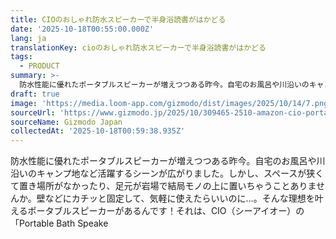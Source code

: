 ```yaml
---
title: CIOのおしゃれ防水スピーカーで半身浴読書がはかどる
date: '2025-10-18T00:55:00.000Z'
lang: ja
translationKey: cioのおしゃれ防水スピーカーで半身浴読書がはかどる
tags:
  - PRODUCT
summary: >-
  防水性能に優れたポータブルスピーカーが増えつつある昨今。自宅のお風呂や川沿いのキャンプ地など活躍するシーンが広がりました。しかし、スペースが狭くて置き場所がなかったり、足元が岩場で結局モノの上に置いちゃうことありませんか。壁などにカチッと固定して、気軽に使えたらいいのに…。そんな理想を叶えるポータブルスピーカーがあるん...
draft: true
image: 'https://media.loom-app.com/gizmodo/dist/images/2025/10/14/7.png'
sourceUrl: 'https://www.gizmodo.jp/2025/10/309465-2510-amazon-cio-portablebathspeaker.html'
sourceName: Gizmodo Japan
collectedAt: '2025-10-18T00:59:38.935Z'
---
```

防水性能に優れたポータブルスピーカーが増えつつある昨今。自宅のお風呂や川沿いのキャンプ地など活躍するシーンが広がりました。しかし、スペースが狭くて置き場所がなかったり、足元が岩場で結局モノの上に置いちゃうことありませんか。壁などにカチッと固定して、気軽に使えたらいいのに…。そんな理想を叶えるポータブルスピーカーがあるんです！それは、CIO（シーアイオー）の「Portable Bath Speake
